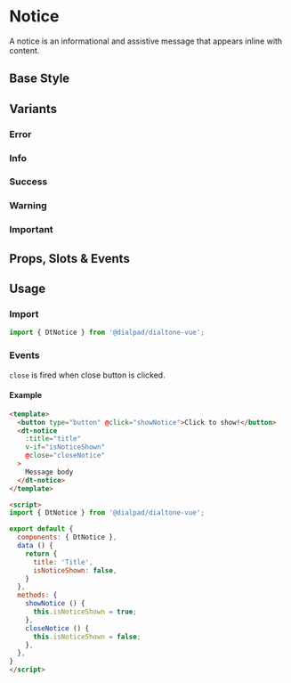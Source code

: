 
# Notice

<Subtitle>
  A notice is an informational and assistive message that appears inline with content.
</Subtitle>

## Base Style

<Canvas>
  <Story id="elements-notice--default" />
</Canvas>

## Variants

### Error

<Canvas>
  <Story id="elements-notice--error" />
</Canvas>

### Info

<Canvas>
  <Story id="elements-notice--info" />
</Canvas>

### Success

<Canvas>
  <Story id="elements-notice--success" />
</Canvas>

### Warning

<Canvas>
  <Story id="elements-notice--warning" />
</Canvas>

### Important

<Canvas>
  <Story id="elements-notice--important" />
</Canvas>

## Props, Slots & Events

<ArgsTable of={DtNotice} />

## Usage

### Import

```js
import { DtNotice } from '@dialpad/dialtone-vue';
```

### Events

`close` is fired when close button is clicked.

#### Example

```html
<template>
  <button type="button" @click="showNotice">Click to show!</button>
  <dt-notice
    :title="title"
    v-if="isNoticeShown"
    @close="closeNotice"
  >
    Message body
  </dt-notice>
</template>

<script>
import { DtNotice } from '@dialpad/dialtone-vue';

export default {
  components: { DtNotice },
  data () {
    return {
      title: 'Title',
      isNoticeShown: false,
    }
  },
  methods: {
    showNotice () {
      this.isNoticeShown = true;
    },
    closeNotice () {
      this.isNoticeShown = false;
    },
  },
}
</script>
```
